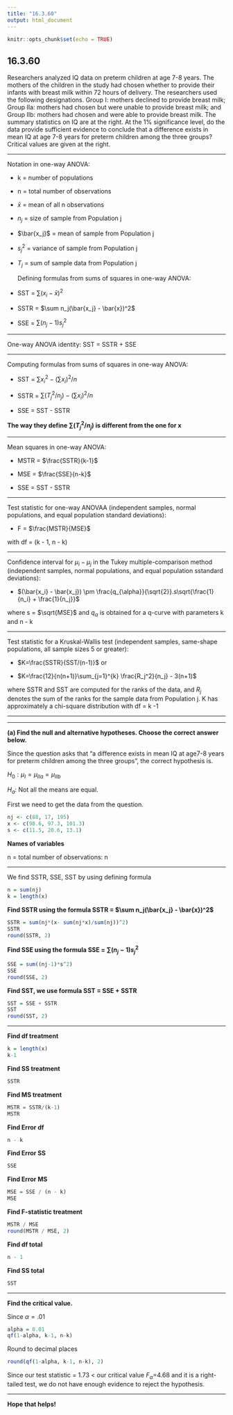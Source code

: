 ```yaml
---
title: "16.3.60"
output: html_document
---
```


```r
knitr::opts_chunk$set(echo = TRUE)
```

## 16.3.60

Researchers analyzed IQ data on preterm children at age​ 7-8 years. The mothers of the children in the study had chosen whether to provide their infants with breast milk within 72 hours of delivery. The researchers used the following designations. Group​ I: mothers declined to provide breast​ milk; Group​ IIa: mothers had chosen but were unable to provide breast​ milk; and Group​ IIb: mothers had chosen and were able to provide breast milk. The summary statistics on IQ are at the right. At the 1​% significance​ level, do the data provide sufficient evidence to conclude that a difference exists in mean IQ at age​ 7-8 years for preterm children among the three​ groups? Critical values are given at the right.
<br/>

<hr/>
Notation in one-way ANOVA:

  * k = number of populations
  
  *  n = total number of observations
  
  * $\bar x$ = mean of all n observations
  
  * $n_j$ = size of sample from Population j
  
  * $\bar{x_j}$ = mean of sample from Population j
  
  * $s_j^2$ = variance of sample from Population j
  
  * $T_j$ = sum of sample data from Population j
</hr>
Defining formulas from sums of squares in one-way ANOVA:

 * SST = $\sum (x_i - \bar x)^2$
  
 * SSTR = $\sum n_j(\bar{x_j} - \bar{x})^2$
  
 * SSE = $\sum (n_j-1)s_j^2$
  
<hr/>
One-way ANOVA identity: SST = SSTR + SSE
<hr/>
Computing formulas from sums of squares in one-way ANOVA:

 * SST = $\sum x_i^2 - (\sum x_i)^2/n$
  
 * SSTR = $\sum (T_j^2/n_j) - (\sum x_i)^2/n$
  
 * SSE = SST - SSTR
  
  **The way they define $\sum (T_j^2/n_j)$ is different from the one for x**
<hr/>
Mean squares in one-way ANOVA:

 * MSTR = $\frac{SSTR}{k-1}$
  
 * MSE = $\frac{SSE}{n-k}$
  
 * SSE = SST - SSTR
  
<hr/>
Test statistic for one-way ANOVAA (independent samples, normal populations, and equal population standard deviations):

 * F = $\frac{MSTR}{MSE}$
  
with df = (k - 1, n - k)
  
<hr/>

Confidence interval for $\mu_i - \mu_j$ in the Tukey multiple-comparison method (independent samples, normal populations, and equal population sstandard deviations):

 * $(\bar{x_i} - \bar{x_j}) \pm \frac{q_{\alpha}}{\sqrt{2}}.s\sqrt{\frac{1}{n_i} + \frac{1}{n_j}}$

where s = $\sqrt{MSE}$ and $q_{\alpha}$ is obtained for a q-curve with parameters k and n - k
  
<hr/>
Test statistic for a Kruskal-Wallis test (independent samples, same-shape populations, all sample sizes 5 or greater):

  * $K=\frac{SSTR}{SST/(n-1)}$ or
  
  * $K=\frac{12}{n(n+1)}\sum_{j=1}^{k} \frac{R_j^2}{n_j} - 3(n+1)$
  

where SSTR and SST are computed for the ranks of the data, and $R_j$ denotes the sum of the ranks for the sample data from Population j. K has approximately a chi-square distribution with df = k -1
  
<hr/>

<hr/>
**(a) Find the null and alternative hypotheses. Choose the correct answer below.**

Since the question asks that "a difference exists in mean IQ at age​ 7-8 years for preterm children among the three​ groups", the correct hypothesis is.

$H_0: \mu_I = \mu_{IIa} = \mu_{IIb}$

$H_a:$ Not all the means are equal.

First we need to get the data from the question. 
```r
nj <- c(88, 17, 195)
x <- c(98.6, 97.3, 101.3)
s <- c(11.5, 20.6, 13.1)
```


**Names of variables**


n = total number of observations: n

<hr/>

We find SSTR, SSE, SST by using defining formula 
 
```r
n = sum(nj)
k = length(x)
```
**Find SSTR using the formula SSTR = $\sum n_j(\bar{x_j} - \bar{x})^2$**
```r
SSTR = sum(nj*(x- sum(nj*x)/sum(nj))^2)
SSTR
round(SSTR, 2)
```
**Find SSE using the formula SSE = $\sum (n_j-1)s_j^2$**
```r
SSE = sum((nj-1)*s^2)
SSE
round(SSE, 2)
```
**Find SST, we use formula SST = SSE + SSTR **

```r
SST = SSE + SSTR
SST
round(SST, 2)
```

<hr/>
**Find df treatment **
```r
k = length(x)
k-1
```
**Find SS treatment **
```r
SSTR
```
**Find MS treatment **
```r
MSTR = SSTR/(k-1)
MSTR
```
**Find Error df **
```r
n - k
```
**Find Error SS **
```r
SSE
```
**Find Error MS **
```r
MSE = SSE / (n - k)
MSE
```
**Find F-statistic treatment **
```r
MSTR / MSE
round(MSTR / MSE, 2)
```
**Find df total**
```r
n - 1
```
**Find SS total**
```r
SST
```
<hr/>

**Find the critical value.**

Since $\alpha = .01$
```r
alpha = 0.01
qf(1-alpha, k-1, n-k)
```
Round to decimal places
```r
round(qf(1-alpha, k-1, n-k), 2)
```

Since our test statistic = 1.73 < our critical value $F_{\alpha}$=4.68 and it is a right-tailed test, we do not have enough evidence to reject the hypothesis.
<hr/>
**Hope that helps!**